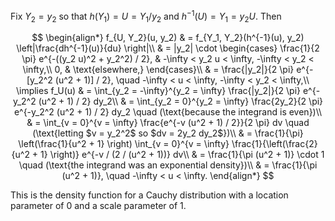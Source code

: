 Fix $Y_2 = y_2$ so that $h(Y_1) = U = Y_1 / y_2$ and $h^{-1}(U) = Y_1 = y_2 U$.
Then

$$
\begin{align*}
    f_{U, Y_2}(u, y_2) & = f_{Y_1, Y_2}(h^{-1}(u), y_2) \left|\frac{dh^{-1}(u)}{du} \right|\\
    & = |y_2| \cdot
    \begin{cases}
        \frac{1}{2 \pi} e^{-((y_2 u)^2 + y_2^2) / 2}, & -\infty < y_2 u < \infty, -\infty < y_2 < \infty,\\
        0, & \text{elsewhere,}
    \end{cases}\\
    & = \frac{|y_2|}{2 \pi} e^{-[y_2^2 (u^2 + 1)] / 2}, \quad -\infty < u < \infty, -\infty < y_2 < \infty,\\
    \implies f_U(u) & = \int_{y_2 = -\infty}^{y_2 = \infty} \frac{|y_2|}{2 \pi} e^{-y_2^2 (u^2 + 1) / 2} dy_2\\
    & = \int_{y_2 = 0}^{y_2 = \infty} \frac{2y_2}{2 \pi} e^{-y_2^2 (u^2 + 1) / 2} dy_2 \quad (\text{because the integrand is even})\\
    & = \int_{v = 0}^{v = \infty} \frac{e^{-v (u^2 + 1) / 2}}{2 \pi} dv \quad (\text{letting $v = y_2^2$ so $dv = 2y_2 dy_2$})\\
    & = \frac{1}{\pi} \left(\frac{1}{u^2 + 1} \right) \int_{v = 0}^{v = \infty} \frac{1}{\left(\frac{2}{u^2 + 1} \right)} e^{-v / (2 / (u^2 + 1))} dv\\
    & = \frac{1}{\pi (u^2 + 1)} \cdot 1 \quad (\text{the integrand was an exponential density})\\
    & = \frac{1}{\pi (u^2 + 1)}, \quad -\infty < u < \infty.
\end{align*}
$$

This is the density function for a Cauchy distribution with a location parameter of $0$ and a scale parameter of $1$.
